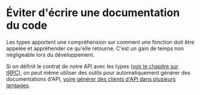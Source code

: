# Éviter d'écrire une documentation du code

Les types apportent une compréhension sur comment une fonction doit être appelée et appréhender ce qu'elle retourne. C'est un gain de temps non négligeable lors du développement.

Si on définit le contrat de notre API avec les types ([voir le chapitre sur tRPC](#trpc)), on peut même utiliser des outils pour automatiquement générer des documentations d'API, [voire générer des clients d'API dans plusieurs langages](#permettre-lévolutivité).
